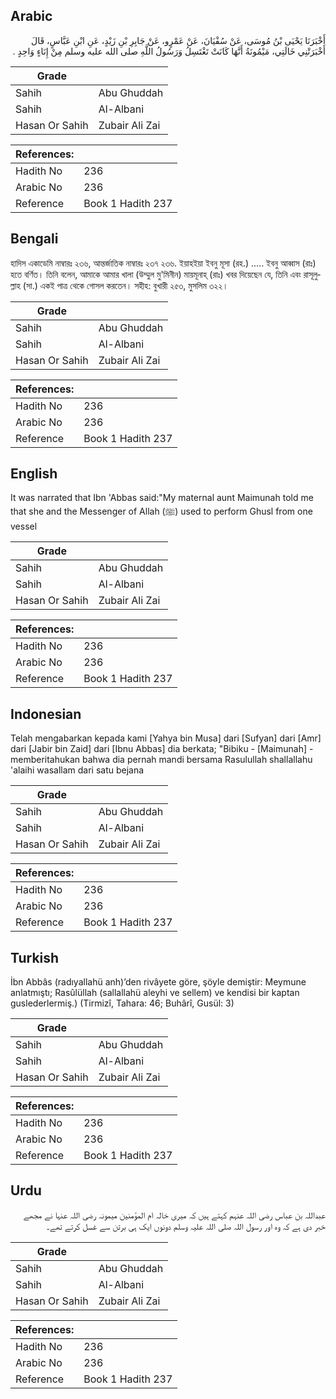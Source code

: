 ## Arabic


<div dir="rtl" lang="ar" style={{fontSize:'larger',backgroundColor:'#f8f9fa',padding:20}}>
أَخْبَرَنَا يَحْيَى بْنُ مُوسَى، عَنْ سُفْيَانَ، عَنْ عَمْرٍو، عَنْ جَابِرِ بْنِ زَيْدٍ، عَنِ ابْنِ عَبَّاسٍ، قَالَ أَخْبَرَتْنِي خَالَتِي، مَيْمُونَةُ أَنَّهَا كَانَتْ تَغْتَسِلُ وَرَسُولُ اللَّهِ صلى الله عليه وسلم مِنْ إِنَاءٍ وَاحِدٍ ‏.‏
</div>
<div style={{backgroundColor:'#f8f9fa',padding:20, marginBottom: 10}}><table> <thead> <tr> <th>Grade</th> <th></th> </tr> </thead> <tbody> <tr><td>Sahih</td><td>Abu Ghuddah</td></tr><tr><td>Sahih</td><td>Al-Albani</td></tr><tr><td>Hasan Or Sahih</td><td>Zubair Ali Zai</td></tr></tbody></table><table> <thead> <tr> <th>References:</th> <th></th> </tr> </thead> <tbody><tr><td>Hadith No</td><td>236</td></tr><tr><td>Arabic No</td><td>236</td></tr><tr><td>Reference</td><td>Book 1 Hadith 237</td></tr></tbody></table></div>

## Bengali


<div dir="ltr" lang="bn" style={{fontSize:'larger',backgroundColor:'#f8f9fa',padding:20}}>
হাদিস একাডেমি নাম্বারঃ ২৩৬, আন্তর্জাতিক নাম্বারঃ ২৩৭ ২৩৬. ইয়াহইয়া ইবনু মূসা (রহ.) ..... ইবনু আব্বাস (রাঃ) হতে বর্ণিত। তিনি বলেন, আমাকে আমার খালা (উম্মুল মু'মিনীন) মায়মূনাহ্ (রাঃ) খবর দিয়েছেন যে, তিনি এবং রাসূলুল্লাহ (সা.) একই পাত্র থেকে গোসল করতেন। সহীহ: বুখারী ২৫৩, মুসলিম ৩২২।
</div>
<div style={{backgroundColor:'#f8f9fa',padding:20, marginBottom: 10}}><table> <thead> <tr> <th>Grade</th> <th></th> </tr> </thead> <tbody> <tr><td>Sahih</td><td>Abu Ghuddah</td></tr><tr><td>Sahih</td><td>Al-Albani</td></tr><tr><td>Hasan Or Sahih</td><td>Zubair Ali Zai</td></tr></tbody></table><table> <thead> <tr> <th>References:</th> <th></th> </tr> </thead> <tbody><tr><td>Hadith No</td><td>236</td></tr><tr><td>Arabic No</td><td>236</td></tr><tr><td>Reference</td><td>Book 1 Hadith 237</td></tr></tbody></table></div>

## English


<div dir="ltr" lang="en" style={{fontSize:'larger',backgroundColor:'#f8f9fa',padding:20}}>
It was narrated that Ibn 'Abbas said:"My maternal aunt Maimunah told me that she and the Messenger of Allah (ﷺ) used to perform Ghusl from one vessel
</div>
<div style={{backgroundColor:'#f8f9fa',padding:20, marginBottom: 10}}><table> <thead> <tr> <th>Grade</th> <th></th> </tr> </thead> <tbody> <tr><td>Sahih</td><td>Abu Ghuddah</td></tr><tr><td>Sahih</td><td>Al-Albani</td></tr><tr><td>Hasan Or Sahih</td><td>Zubair Ali Zai</td></tr></tbody></table><table> <thead> <tr> <th>References:</th> <th></th> </tr> </thead> <tbody><tr><td>Hadith No</td><td>236</td></tr><tr><td>Arabic No</td><td>236</td></tr><tr><td>Reference</td><td>Book 1 Hadith 237</td></tr></tbody></table></div>

## Indonesian


<div dir="ltr" lang="id" style={{fontSize:'larger',backgroundColor:'#f8f9fa',padding:20}}>
Telah mengabarkan kepada kami [Yahya bin Musa] dari [Sufyan] dari [Amr] dari [Jabir bin Zaid] dari [Ibnu Abbas] dia berkata; "Bibiku - [Maimunah] - memberitahukan bahwa dia pernah mandi bersama Rasulullah shallallahu 'alaihi wasallam dari satu bejana
</div>
<div style={{backgroundColor:'#f8f9fa',padding:20, marginBottom: 10}}><table> <thead> <tr> <th>Grade</th> <th></th> </tr> </thead> <tbody> <tr><td>Sahih</td><td>Abu Ghuddah</td></tr><tr><td>Sahih</td><td>Al-Albani</td></tr><tr><td>Hasan Or Sahih</td><td>Zubair Ali Zai</td></tr></tbody></table><table> <thead> <tr> <th>References:</th> <th></th> </tr> </thead> <tbody><tr><td>Hadith No</td><td>236</td></tr><tr><td>Arabic No</td><td>236</td></tr><tr><td>Reference</td><td>Book 1 Hadith 237</td></tr></tbody></table></div>

## Turkish


<div dir="ltr" lang="tr" style={{fontSize:'larger',backgroundColor:'#f8f9fa',padding:20}}>
İbn Abbâs (radıyallahü anh)’den rivâyete göre, şöyle demiştir: Meymune anlatmıştı; Rasûlüllah (sallallahü aleyhi ve sellem) ve kendisi bir kaptan guslederlermiş.) (Tirmizî, Tahara: 46; Buhârî, Gusül: 3)
</div>
<div style={{backgroundColor:'#f8f9fa',padding:20, marginBottom: 10}}><table> <thead> <tr> <th>Grade</th> <th></th> </tr> </thead> <tbody> <tr><td>Sahih</td><td>Abu Ghuddah</td></tr><tr><td>Sahih</td><td>Al-Albani</td></tr><tr><td>Hasan Or Sahih</td><td>Zubair Ali Zai</td></tr></tbody></table><table> <thead> <tr> <th>References:</th> <th></th> </tr> </thead> <tbody><tr><td>Hadith No</td><td>236</td></tr><tr><td>Arabic No</td><td>236</td></tr><tr><td>Reference</td><td>Book 1 Hadith 237</td></tr></tbody></table></div>

## Urdu


<div dir="rtl" lang="ur" style={{fontSize:'larger',backgroundColor:'#f8f9fa',padding:20}}>
عبداللہ بن عباس رضی اللہ عنہم کہتے ہیں کہ میری خالہ ام المؤمنین میمونہ رضی اللہ عنہا نے مجھے خبر دی ہے کہ وہ اور رسول اللہ صلی اللہ علیہ وسلم دونوں ایک ہی برتن سے غسل کرتے تھے۔
</div>
<div style={{backgroundColor:'#f8f9fa',padding:20, marginBottom: 10}}><table> <thead> <tr> <th>Grade</th> <th></th> </tr> </thead> <tbody> <tr><td>Sahih</td><td>Abu Ghuddah</td></tr><tr><td>Sahih</td><td>Al-Albani</td></tr><tr><td>Hasan Or Sahih</td><td>Zubair Ali Zai</td></tr></tbody></table><table> <thead> <tr> <th>References:</th> <th></th> </tr> </thead> <tbody><tr><td>Hadith No</td><td>236</td></tr><tr><td>Arabic No</td><td>236</td></tr><tr><td>Reference</td><td>Book 1 Hadith 237</td></tr></tbody></table></div>